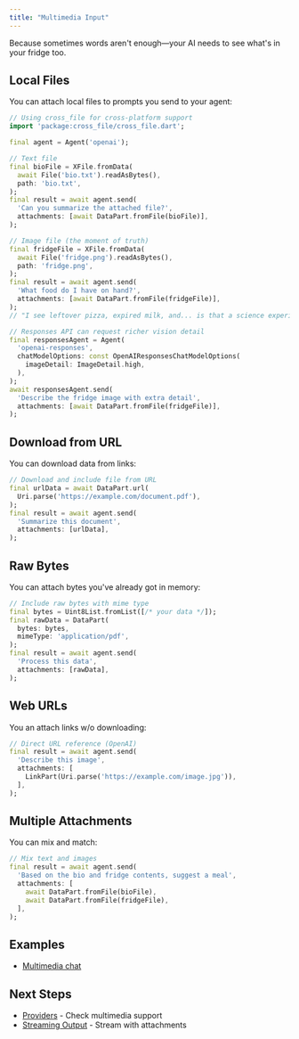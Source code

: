 ```yaml
---
title: "Multimedia Input"
---
```


Because sometimes words aren't enough—your AI needs to see what's in your fridge too.

## Local Files

You can attach local files to prompts you send to your agent:

```dart
// Using cross_file for cross-platform support
import 'package:cross_file/cross_file.dart';

final agent = Agent('openai');

// Text file
final bioFile = XFile.fromData(
  await File('bio.txt').readAsBytes(), 
  path: 'bio.txt',
);
final result = await agent.send(
  'Can you summarize the attached file?',
  attachments: [await DataPart.fromFile(bioFile)],
);

// Image file (the moment of truth)
final fridgeFile = XFile.fromData(
  await File('fridge.png').readAsBytes(),
  path: 'fridge.png',
);
final result = await agent.send(
  'What food do I have on hand?',
  attachments: [await DataPart.fromFile(fridgeFile)],
);
// "I see leftover pizza, expired milk, and... is that a science experiment?"

// Responses API can request richer vision detail
final responsesAgent = Agent(
  'openai-responses',
  chatModelOptions: const OpenAIResponsesChatModelOptions(
    imageDetail: ImageDetail.high,
  ),
);
await responsesAgent.send(
  'Describe the fridge image with extra detail',
  attachments: [await DataPart.fromFile(fridgeFile)],
);
```

## Download from URL

You can download data from links:

```dart
// Download and include file from URL
final urlData = await DataPart.url(
  Uri.parse('https://example.com/document.pdf'),
);
final result = await agent.send(
  'Summarize this document',
  attachments: [urlData],
);
```

## Raw Bytes

You can attach bytes you've already got in memory:

```dart
// Include raw bytes with mime type
final bytes = Uint8List.fromList([/* your data */]);
final rawData = DataPart(
  bytes: bytes,
  mimeType: 'application/pdf',
);
final result = await agent.send(
  'Process this data',
  attachments: [rawData],
);
```

## Web URLs

You an attach links w/o downloading:

```dart
// Direct URL reference (OpenAI)
final result = await agent.send(
  'Describe this image',
  attachments: [
    LinkPart(Uri.parse('https://example.com/image.jpg')),
  ],
);
```

## Multiple Attachments

You can mix and match:

```dart
// Mix text and images
final result = await agent.send(
  'Based on the bio and fridge contents, suggest a meal',
  attachments: [
    await DataPart.fromFile(bioFile),
    await DataPart.fromFile(fridgeFile),
  ],
);
```

## Examples

- [Multimedia chat](https://github.com/csells/dartantic_ai/blob/main/packages/dartantic_ai/example/bin/multimedia.dart)

## Next Steps

- [Providers](/providers) - Check multimedia support
- [Streaming Output](/streaming-output) - Stream with attachments